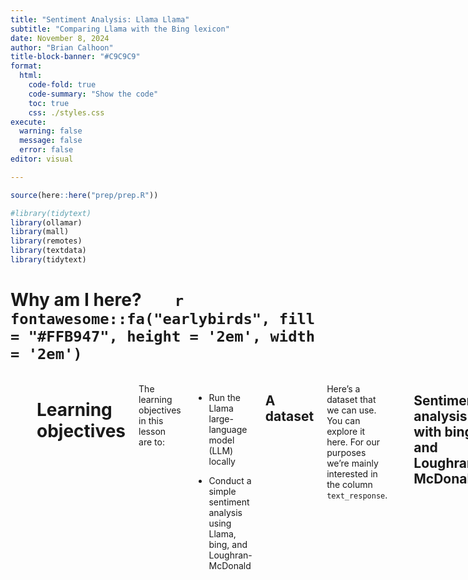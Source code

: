 ```yaml
---
title: "Sentiment Analysis: Llama Llama"
subtitle: "Comparing Llama with the Bing lexicon"
date: November 8, 2024
author: "Brian Calhoon"
title-block-banner: "#C9C9C9"
format:
  html:
    code-fold: true
    code-summary: "Show the code"
    toc: true
    css: ./styles.css
execute: 
  warning: false
  message: false
  error: false
editor: visual

---
```


```r
source(here::here("prep/prep.R"))

#library(tidytext)
library(ollamar)
library(mall)
library(remotes)
library(textdata)
library(tidytext)


```



# Why am I here?        `r fontawesome::fa("earlybirds", fill = "#FFB947", height = '2em', width = '2em')`

::::::: columns
:::: {.column width="20%"}
::: box-header
![](./humanslearning.png)
:::
::::

:::: {.column width="80%"}
::: box
::: box-header 

It might be because you are curious about sentiment analysis. This lesson will take an example dataframe that has a text field and compare the ability of Meta's LLama 3.2,  bing's lexicon, and Loughran-McDonald's lexicon at identifying positive and negative sentiments from short responses. This draws on the great work of Julia Silge and David Robinson [Text Mining with R](www.tidytextmining.com) for the lexicon-based sentiment analysis. For the Llama part of the analysis, the `ollama` and `mall` R packages do the heavy lifting with `mall` providing the tidy functions that are used to interact with the data. Thanks for learning with me today. Enjoy!
:::
::::
:::::::



# Learning objectives

The learning objectives in this lesson are to:

-   Run the Llama large-language model (LLM) locally

-   Conduct a simple sentiment analysis using Llama, bing, and Loughran-McDonald


## A dataset

Here's a dataset that we can use. You can explore it here. For our purposes we're mainly interested in the column `text_response`.

```r
df <- readxl::read_xlsx("C:/Users/Brian Calhoon/Documents/Shiny-sandbox/data/testdata2.xlsx")

DT::datatable(df, class = 'cell-border stripe', option = list(pageLength = 5), filter = "top")


```

## Sentiment analysis with bing and Loughran-McDonald


```r

bing <- tidytext::get_sentiments(lexicon = "bing")
loughran <- textdata::lexicon_loughran()


```

Sentiment lexicons are basically lists of words that have been coded with a sentiment value (positive, negative, or a number score). The bing lexicon has `r nrow(bing)` words and the Loughran-McDonald has `r nrow(loughran)` words. We can tokenize and identify the sentiment words and then quantify all positive words as 1 and negative words as -1 before computing an average sentiment score for each respondent.


```r

bing_sents <- df |>
  dplyr::select(text_response) |> 
  dplyr::mutate(respondent = row_number()) |> 
  tidytext::unnest_tokens(word, text_response) |> 
  dplyr::inner_join(bing) |> 
  dplyr::mutate(value = case_when(sentiment == "positive" ~ 1
                               , sentiment == "negative" ~ -1)) |> 
      dplyr::group_by(respondent) |> 
      dplyr::summarize(score = mean(value))


loughran_sents <- df |>
  dplyr::select(text_response) |> 
  dplyr::mutate(respondent = row_number()) |> 
  tidytext::unnest_tokens(word, text_response) |> 
  dplyr::inner_join(loughran) |> 
  dplyr::mutate(value = case_when(sentiment == "positive" ~ 1
                               , sentiment == "negative" ~ -1)) |> 
      dplyr::group_by(respondent) |> 
      dplyr::summarize(score = mean(value))

```
:::

Then, we do a similar process using Llama, but we don't have to take an average score because the LLM provides its own rating of positive, negative, or neutral for each respondent. 

```r


mall::llm_use("ollama", "llama3.2", seed = 100, .cache = "_readme_cache")

llama_sents <- df |>
  dplyr::select(text_response) |> 
  dplyr::mutate(respondent = row_number()) |> 
  mall::llm_sentiment(col = text_response, options = c("positive",  "negative", "neutral")) |> 
  dplyr::mutate(value = case_when(.sentiment == "positive" ~ 1
                               , .sentiment == "negative" ~ -1
                               , .sentiment == "neutral" ~ 0)) 

```

## Visualizing the output

A density plot 

```r


#ggplot(llama_sents) +
#  geom_density(aes(score), color = "red", lwd = 2)

markdown_text <- ggtext::element_markdown("The <span style = 'color:#00457C;'>bing</span> 
                                          and Loughran-McDonald sentiment lexicons provide a much more positive take on the sentiments than the Llama sentiment analysis.")

ggplot(bing_sents) +
  geom_density(aes(score), color = "#00457C", alpha = .3) +
  geom_density(data = loughran_sents, aes(score), color = "#89C266", alpha = .3) +
  geom_density(data = llama_sents, aes(value), color = "#FF7C48", alpha = .3) +
  theme_minimal()+
  labs(title = "Comparison of sentiments with different methods", 
    subtitle = ggtext::element_markdown("The <span style = 'color:blue;'>bing</span> <span style = 'color:#0072B2;'>automatic</span> "),
    y = "Propotion of responses",
    x = "More negative | More positive")


#fill = "#89C266"
#fill = "#FF7C48"
```